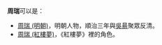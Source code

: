 '''周瑞'''可以是：
* [[周瑞_(明朝)|周瑞 (明朝)]]，明朝人物，順治三年與[[吳昜|吳昜]]聚眾反清。
* [[周瑞_(紅樓夢)|周瑞 (紅樓夢)]]，《紅樓夢》裡的角色。

{{Disambiguation|Cat=二字周姓人名消歧义|rui}}